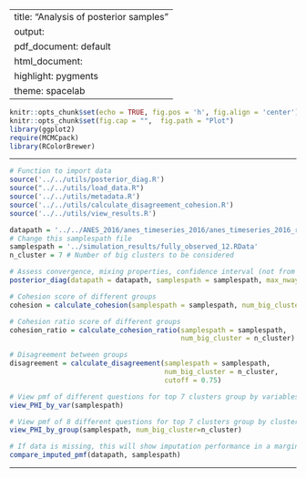 
---
title: "Analysis of posterior samples"
output:
  pdf_document: default
  html_document:
    highlight: pygments
    theme: spacelab
---

```r
knitr::opts_chunk$set(echo = TRUE, fig.pos = 'h', fig.align = 'center')
knitr::opts_chunk$set(fig.cap = "",  fig.path = "Plot")
library(ggplot2)
require(MCMCpack)
library(RColorBrewer)
```

* * *

```r
# Function to import data
source('../../utils/posterior_diag.R')
source("../../utils/load_data.R")
source('../../utils/metadata.R')
source('../../utils/calculate_disagreement_cohesion.R')
source('../../utils/view_results.R')
```

```r
datapath = '../../ANES_2016/anes_timeseries_2016/anes_timeseries_2016_rawdata.txt'
# Change this samplespath file
samplespath = '../simulation_results/fully_observed_12.RData'
n_cluster = 7 # Number of big clusters to be considered
```

```r
# Assess convergence, mixing properties, confidence interval (not from combining rule)
posterior_diag(datapath = datapath, samplespath = samplespath, max_nway = 1)
```

```r
# Cohesion score of different groups
cohesion = calculate_cohesion(samplespath = samplespath, num_big_cluster = n_cluster)
```

```r
# Cohesion ratio score of different groups
cohesion_ratio = calculate_cohesion_ratio(samplespath = samplespath, 
                                          num_big_cluster = n_cluster)
```

```r
# Disagreement between groups
disagreement = calculate_disagreement(samplespath = samplespath, 
                                      num_big_cluster = n_cluster,
                                      cutoff = 0.75)
```

```r
# View pmf of different questions for top 7 clusters group by variables
view_PHI_by_var(samplespath)
```

```r
# View pmf of 8 different questions for top 7 clusters group by cluster index
view_PHI_by_group(samplespath, num_big_cluster=n_cluster)
```

```r
# If data is missing, this will show imputation performance in a marginal sense
compare_imputed_pmf(datapath, samplespath)
```
* * *



